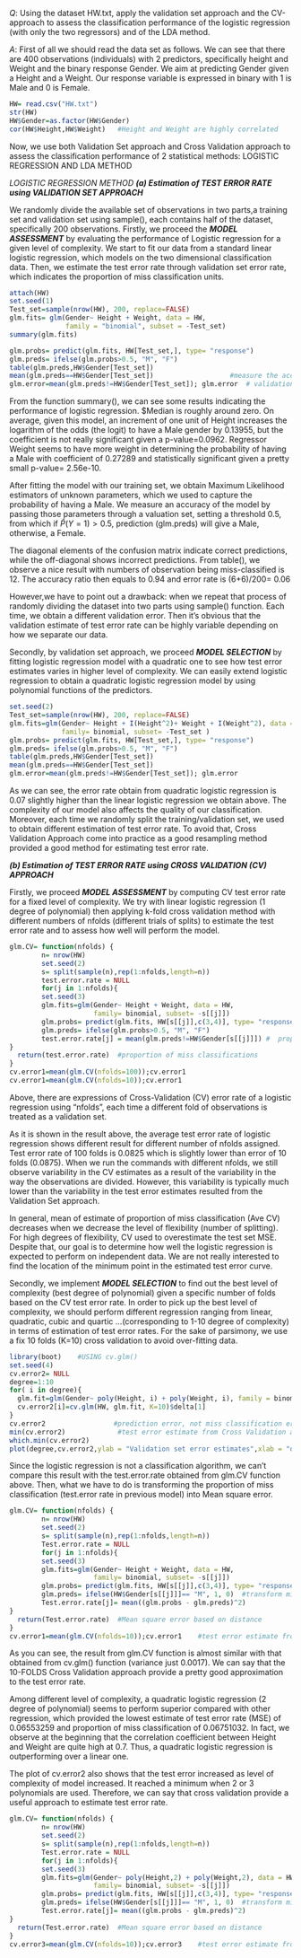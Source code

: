 
*Q*: Using the dataset HW.txt, apply the validation set approach and the CV-approach to assess the classification performance of the logistic regression (with only the two regressors) and of the LDA method.

*A*:
First of all we should read the data set as follows. We can see that there are 400 observations (individuals)  with 2 predictors, specifically height and Weight and the binary response Gender. We aim at predicting Gender given a Height and a Weight. Our response variable is expressed in binary with 1 is Male and 0 is Female.

```r
HW= read.csv("HW.txt")
str(HW)
HW$Gender=as.factor(HW$Gender)
cor(HW$Height,HW$Weight)   #Height and Weight are highly correlated
```

Now, we use both Validation Set approach and Cross Validation approach to assess the classification performance of 2 statistical methods: LOGISTIC REGRESSION AND LDA METHOD 

*LOGISTIC REGRESSION METHOD*
***(a) Estimation of TEST ERROR RATE using VALIDATION SET APPROACH***

We randomly divide the available set of observations in two parts,a training set and validation set using sample(), each contains half of the dataset, specifically 200 observations. Firstly, we proceed the ***MODEL ASSESSMENT*** by evaluating the performance of Logistic regression for a given level of complexity. We start to fit our data from a standard linear logistic regression, which models on the two dimensional classification data. Then, we estimate the test error rate through validation set error rate, which indicates the proportion of miss classification units.

```r
attach(HW)
set.seed(1)
Test_set=sample(nrow(HW), 200, replace=FALSE) 
glm.fits= glm(Gender~ Height + Weight, data = HW, 
              family = "binomial", subset = -Test_set) 
summary(glm.fits)

glm.probs= predict(glm.fits, HW[Test_set,], type= "response")
glm.preds= ifelse(glm.probs>0.5, "M", "F")
table(glm.preds,HW$Gender[Test_set])
mean(glm.preds==HW$Gender[Test_set])                   #measure the accuracy of prediction
glm.error=mean(glm.preds!=HW$Gender[Test_set]); glm.error  # validation set error rate 
```

From the function summary(), we can see some results indicating the performance of logistic regression. $Median is roughly around zero. On average, given this model, an increment of one unit of Height increases the logarithm of the odds (the logit) to have a Male gender by 0.13955, but the coefficient is not really significant given a p-value=0.0962. Regressor Weight seems to have more weight in determining the probability of having a Male with coefficient of 0.27289 and statistically significant given a pretty small p-value= 2.56e-10. 

After fitting the model with our training set, we obtain Maximum Likelihood estimators of unknown parameters, which we used to capture the probability of having a Male. We measure an accuracy of the model by passing those parameters through a valuation set, setting a threshold 0.5, from which if $\hat{P}(Y=1)>0.5$, prediction (glm.preds) will give a Male, otherwise, a Female.

The diagonal elements of the confusion matrix indicate correct predictions, while the off-diagonal shows incorrect predictions.  From table(), we observe a nice result with numbers of observation being miss-classified is 12. The accuracy ratio then equals to 0.94 and error rate is (6+6)/200= 0.06

However,we have to point out a drawback: when we repeat that process of randomly dividing the dataset into two parts using sample() function. Each time, we obtain a different validation error. Then it's obvious that the validation estimate of test error rate can be highly variable depending on how we separate our data.

Secondly, by validation set approach, we proceed ***MODEL SELECTION*** by fitting logistic regression model with a quadratic one to see how test error estimates varies in higher level of complexity. We can easily extend logistic regression to obtain a quadratic logistic regression model by using polynomial functions of the predictors.

```r
set.seed(2)
Test_set=sample(nrow(HW), 200, replace=FALSE) 
glm.fits=glm(Gender~ Height + I(Height^2)+ Weight + I(Weight^2), data = HW, 
             family= binomial, subset= -Test_set ) 
glm.probs= predict(glm.fits, HW[Test_set,], type= "response")
glm.preds= ifelse(glm.probs>0.5, "M", "F")
table(glm.preds,HW$Gender[Test_set])
mean(glm.preds==HW$Gender[Test_set])                   
glm.error=mean(glm.preds!=HW$Gender[Test_set]); glm.error
```

As we can see, the error rate obtain from quadratic logistic regression is 0.07 slightly higher than the linear logistic regression we obtain above. The complexity of our model also affects the quality of our classification. Moreover, each time we randomly split the training/validation set, we used to obtain different estimation of test error rate. To avoid that, Cross Validation Approach come into practice as a good resampling method provided a good method for estimating test error rate.

***(b) Estimation of TEST ERROR RATE using CROSS VALIDATION (CV) APPROACH***

Firstly, we proceed ***MODEL ASSESSMENT*** by computing CV test error rate for a fixed level of complexity. We try with linear logistic regression (1 degree of polynomial) then applying k-fold cross validation method with different numbers of nfolds (different trials of splits) to estimate the test error rate and to assess how well will perform the model.

```r
glm.CV= function(nfolds) {
        n= nrow(HW)  
        set.seed(2)  
        s= split(sample(n),rep(1:nfolds,length=n))  
        test.error.rate = NULL   
        for(j in 1:nfolds){
        set.seed(3)
        glm.fits=glm(Gender~ Height + Weight, data = HW, 
                     family= binomial, subset= -s[[j]])
        glm.probs= predict(glm.fits, HW[s[[j]],c(3,4)], type= "response")
        glm.preds= ifelse(glm.probs>0.5, "M", "F")
        test.error.rate[j] = mean(glm.preds!=HW$Gender[s[[j]]]) #  proportion of miss                                                                                   classifications in the fold j
} 
  return(test.error.rate)  #proportion of miss classifications
}
cv.error1=mean(glm.CV(nfolds=100));cv.error1
cv.error1=mean(glm.CV(nfolds=10));cv.error1
```

Above, there are expressions of Cross-Validation (CV) error rate of a logistic regression using "nfolds", each time a different fold of observations is treated as a validation set.

As it is shown in the result above, the average test error rate of logistic regression shows different result for different number of nfolds assigned. Test error rate of 100 folds is 0.0825 which is slightly lower than error of 10 folds (0.0875). When we run the commands with different nfolds, we still observe variability in the CV estimates as a result of the variability in the way the observations are divided. However, this variability is typically much lower than the variability in the test error estimates resulted from the Validation Set approach.

In general, mean of estimate of proportion of miss classification (Ave CV) decreases when we decrease the level of flexibility (number of splitting). For high degrees of flexibility, CV used to overestimate the test set MSE. Despite that, our goal is to determine how well the logistic regression is expected to perform on independent data. We are not really interested to find the location of the minimum point in the estimated test error curve.

Secondly, we implement ***MODEL SELECTION*** to find out the best level of complexity (best degree of polynomial) given a specific number of folds based on the CV test error rate. In order to pick up the best level of complexity, we should perform different regression ranging from linear, quadratic, cubic and quartic ...(corresponding to 1-10 degree of complexity) in terms of estimation of test error rates. For the sake of parsimony, we use a fix 10 folds (K=10) cross validation to avoid over-fitting data.

```r
library(boot)    #USING cv.glm()
set.seed(4)
cv.error2= NULL
degree=1:10
for( i in degree){
  glm.fit=glm(Gender~ poly(Height, i) + poly(Weight, i), family = binomial, data= HW)
  cv.error2[i]=cv.glm(HW, glm.fit, K=10)$delta[1]
}
cv.error2                 #prediction error, not miss classification error
min(cv.error2)             #test error estimate from Cross Validation approach
which.min(cv.error2)
plot(degree,cv.error2,ylab = "Validation set error estimates",xlab = "degree of polynomial",type="b")
```

Since the logistic regression is not a classification algorithm, we can't compare this result with the test.error.rate obtained from glm.CV function above. Then, what we have to do is transforming the proportion of miss classification (test.error rate in previous model) into Mean square error.

```r
glm.CV= function(nfolds) {
        n= nrow(HW)  
        set.seed(2)  
        s= split(sample(n),rep(1:nfolds,length=n))  
        Test.error.rate = NULL   
        for(j in 1:nfolds){
        set.seed(3)
        glm.fits=glm(Gender~ Height + Weight, data = HW, 
                     family= binomial, subset= -s[[j]])
        glm.probs= predict(glm.fits, HW[s[[j]],c(3,4)], type= "response")
        glm.preds= ifelse(HW$Gender[s[[j]]]== "M", 1, 0)  #transform miss classification into MSE
        Test.error.rate[j]= mean((glm.probs - glm.preds)^2)
} 
  return(Test.error.rate)  #Mean square error based on distance
}
cv.error1=mean(glm.CV(nfolds=10));cv.error1    #test error estimate from Validation set approach
```

As you can see, the result from glm.CV function is almost similar with that obtained from cv.glm() function (variance just 0.0017). We can say that the 10-FOLDS Cross Validation approach provide a pretty good approximation to the test error rate.

Among different level of complexity, a quadratic logistic regression (2 degree of polynomial) seems to perform superior compared with other regression, which provided the lowest estimate of test error rate (MSE) of $0.06553259$ and proportion of miss classification of $0.06751032$. In fact, we observe at the beginning that the correlation coefficient between Height and Weight are quite high at 0.7. Thus, a quadratic logistic regression is outperforming over a linear one. 

The plot of cv.error2 also shows that the test error increased as level of complexity of model increased. It reached a minimum when 2 or 3 polynomials are used. Therefore, we can say that cross validation provide a useful approach to estimate test error rate.

```r
glm.CV= function(nfolds) {
        n= nrow(HW)  
        set.seed(2)  
        s= split(sample(n),rep(1:nfolds,length=n))  
        Test.error.rate = NULL   
        for(j in 1:nfolds){
        set.seed(3)
        glm.fits=glm(Gender~ poly(Height,2) + poly(Weight,2), data = HW, 
                     family= binomial, subset= -s[[j]])
        glm.probs= predict(glm.fits, HW[s[[j]],c(3,4)], type= "response")
        glm.preds= ifelse(HW$Gender[s[[j]]]== "M", 1, 0)  #transform miss classification into MSE
        Test.error.rate[j]= mean((glm.probs - glm.preds)^2)
} 
  return(Test.error.rate)  #Mean square error based on distance
}
cv.error3=mean(glm.CV(nfolds=10));cv.error3    #test error estimate from Validation set approach
```
